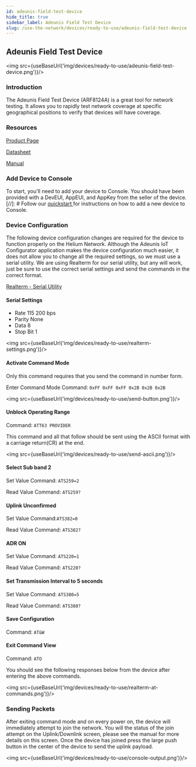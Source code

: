 ```yaml
---
id: adeunis-field-test-device
hide_title: true
sidebar_label: Adeunis Field Test Device
slug: /use-the-network/devices/ready-to-use/adeunis-field-test-device
---
```


## Adeunis Field Test Device

<img src={useBaseUrl('img/devices/ready-to-use/adeunis-field-test-device.png')}/>

### Introduction

The Adeunis Field Test Device \(ARF8124A\) is a great tool for network testing. It allows you to rapidly test network coverage at specific geographical positions to verify that devices will have coverage. 

### Resources

[Product Page](https://www.adeunis.com/en/produit/ftd-iot-lorawan-network-tester-915-923/)

[Datasheet](https://www.adeunis.com/wp-content/uploads/2020/02/Data_Sheet_FTD_915-923_EN.pdf)

[Manual](https://www.adeunis.com/wp-content/uploads/2019/12/FTD_LoRaWAN_US902-928_UG_GB_V1.0.0.pdf)

### Add Device to Console

To start, you'll need to add your device to Console. You should have been provided with a DevEUI, AppEUI, and AppKey from the seller of the device.
[//]: # Follow our [quickstart ](../../console/quickstart.md)for instructions on how to add a new device to Console.

### Device Configuration

The following device configuration changes are required for the device to function properly on the Helium Network. Although the Adeunis IoT Configurator application makes the device configuration much easier, it does not allow you to change all the required settings, so we must use a serial utility. We are using Realterm for our serial utility, but any will work, just be sure to use the correct serial settings and send the commands in the correct format.

[Realterm - Serial Utility](https://sourceforge.net/projects/realterm/)

#### Serial Settings

* Rate 115 200 bps
* Parity None
* Data 8
* Stop Bit 1

<img src={useBaseUrl('img/devices/ready-to-use/realterm-settings.png')}/>

#### Activate Command Mode

Only this command requires that you send the command in number form.

Enter Command Mode Command: `0xFF 0xFF 0xFF 0x2B 0x2B 0x2B`

<img src={useBaseUrl('img/devices/ready-to-use/send-button.png')}/>

#### Unblock Operating Range

Command: `ATT63 PROVIDER`

This command and all that follow should be sent using the ASCII format with a carriage return\(CR\) at the end.

<img src={useBaseUrl('img/devices/ready-to-use/send-ascii.png')}/>

#### Select Sub band 2

Set Value Command: `ATS259=2`

Read Value Command: `ATS259?`

#### Uplink Unconfirmed

Set Value Command:`ATS382=0`

Read Value Command: `ATS382?`

#### ADR ON

Set Value Command: `ATS220=1`

Read Value Command: `ATS220?`

#### Set Transmission Interval to 5 seconds

Set Value Command: `ATS380=5`

Read Value Command: `ATS380?`

#### Save Configuration

Command: `AT&W`

#### Exit Command View 

Command: `ATO`

You should see the following responses below from the device after entering the above commands.

<img src={useBaseUrl('img/devices/ready-to-use/realterm-at-commands.png')}/>

### Sending Packets

After exiting command mode and on every power on, the device will immediately attempt to join the network. You will the status of the join attempt on the Uplink/Downlink screen, please see the manual for more details on this screen. Once the device has joined press the large push button in the center of the device to send the uplink payload.

<img src={useBaseUrl('img/devices/ready-to-use/console-output.png')}/>


